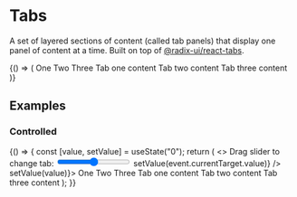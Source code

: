 
<Meta title="Atoms/Tabs" component={Tabs.Root} />

# Tabs

A set of layered sections of content (called tab panels) that display one
panel of content at a time. Built on top of [@radix-ui/react-tabs][1].

<Canvas>
  <Story name="Overview">
    {() => (
      <Tabs.Root defaultValue={0}>
        <Tabs.List aria-label="tabs">
          <Tabs.Tab value={0}>One</Tabs.Tab>
          <Tabs.Tab value={1}>Two</Tabs.Tab>
          <Tabs.Tab value={2}>Three</Tabs.Tab>
        </Tabs.List>
        <Tabs.Panel value={0}>Tab one content</Tabs.Panel>
        <Tabs.Panel value={1}>Tab two content</Tabs.Panel>
        <Tabs.Panel value={2}>Tab three content</Tabs.Panel>
      </Tabs.Root>
    )}
  </Story>
</Canvas>

<ArgsTable story="Overview" />

## Examples

### Controlled

<Canvas>
  <Story name="Controlled">
    {() => {
      const [value, setValue] = useState("0");
      return (
        <>
          <label htmlFor="tab">Drag slider to change tab:</label>
          <input
            type="range"
            name="tab"
            min="0"
            max="2"
            value={value}
            onChange={(event) => setValue(event.currentTarget.value)}
          />
          <Tabs.Root value={value} onValueChange={(value) => setValue(value)}>
            <Tabs.List aria-label="tabs">
              <Tabs.Tab value="0">One</Tabs.Tab>
              <Tabs.Tab value="1">Two</Tabs.Tab>
              <Tabs.Tab value="2">Three</Tabs.Tab>
            </Tabs.List>
            <Tabs.Panel value="0">Tab one content</Tabs.Panel>
            <Tabs.Panel value="1">Tab two content</Tabs.Panel>
            <Tabs.Panel value="2">Tab three content</Tabs.Panel>
          </Tabs.Root>
        </>
      );
    }}
  </Story>
</Canvas>

[1]: https://radix-ui.com/primitives/docs/components/tabs
